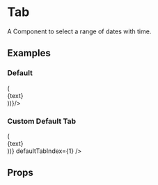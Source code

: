

<Meta title="Components/Tab" component={Tab} />

# Tab

A Component to select a range of dates with time.

## Examples

### Default

<Preview>
  <Story name="Default">
    <Tab tabs={["Tab 1", "Tab 2", "Tab 3"]} panels={["content 1", "content 2", "content 3"].map(text => (<div className="flex justify-center items-center h-32">{text}</div>))}/>
  </Story>
</Preview>

### Custom Default Tab

<Preview>
  <Story name="Custom Default Tab">
    <Tab 
      tabs={["Tab 1", "Tab 2", "Tab 3"]}
      panels={["content 1", "content 2", "content 3"].map(text => (<div className="flex justify-center items-center h-32">{text}</div>))}
      defaultTabIndex={1}
    />
  </Story>
</Preview>

## Props

<Props of={Tab} />
